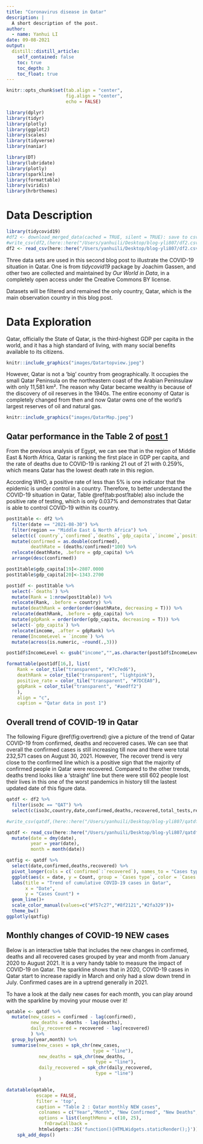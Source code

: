 ```yaml
---
title: "Coronavirus disease in Qatar"
description: |
  A short description of the post.
author:
  - name: Yanhui LI
date: 09-08-2021
output:
  distill::distill_article:
    self_contained: false
    toc: true
    toc_depth: 3
    toc_float: true
---
```


```r
knitr::opts_chunk$set(tab.align = "center",
                      fig.align = "center",
                      echo = FALSE)

library(dplyr)
library(tidyr)
library(plotly)
library(ggplot2)
library(scales)
library(tidyverse)
library(naniar)

library(DT)
library(lubridate)
library(plotly)
library(sparkline)
library(formattable)
library(viridis)
library(hrbrthemes)
```

# Data Description
```r
library(tidycovid19)
#df2 <- download_merged_data(cached = TRUE, silent = TRUE): save to csv to easy knit
#write_csv(df2,(here::here("/Users/yanhuili/Desktop/blog-yli807/df2.csv")))
df2 <- read_csv(here::here("/Users/yanhuili/Desktop/blog-yli807/df2.csv"))
```

Three data sets are used in this second blog post to illustrate the COVID-19 situation in Qatar. One is from *tidycovid19* package by Joachim Gassen, and other two are collected and maintained by *Our World in Data*, in a completely open access under the Creative Commons BY license. 

Datasets will be filtered and remained the only country, Qatar, which is the main observation country in this blog post.


# Data Exploration

Qatar, officially the State of Qatar, is the third-highest GDP per capita in the world, and it has a high standard of living, with many social benefits available to its citizens.

```r
knitr::include_graphics("images/Qatartopview.jpeg")
```

However, Qatar is not a 'big' country from geographically. It occupies the small Qatar Peninsula on the northeastern coast of the Arabian Peninsulaw with only 11,581 km². The reason why Qatar became wealthy is because of the discovery of oil reserves in the 1940s. The entire economy of Qatar is completely changed from then and now Qatar owns one of the world's largest reserves of oil and natural gas.

```r
knitr::include_graphics("images/QatarMap.jpeg")
```



## Qatar performance in the Table 2 of [post 1](https://etc5523-2021.github.io/blog-yli807/posts/2021-09-02-coronavirus-disease-in-egypt/)

From the previous analysis of Egypt, we can see that in the region of Middle East & North Africa,  Qatar is ranking the first place in GDP per capita, and the rate of deaths due to COVID-19 is ranking 21 out of 21 with 0.259%, which means Qatar has the lowest death rate in this region.

According WHO, a positive rate of less than 5% is one indicator that the epidemic is under control in a country. Therefore, to better understand the COVID-19 situation in Qatar, Table \@ref(tab:post1table) also include the positive rate of testing, which is only 0.037% and demonstrates that Qatar is able to control COVID-19 within its country.


```r
post1table <- df2 %>% 
  filter(date == "2021-08-30") %>% 
  filter(region == "Middle East & North Africa") %>% 
  select(c(`country`,`confirmed`,`deaths`,`gdp_capita`,`income`,`positive_rate`)) %>% 
  mutate(confirmed = as.double(confirmed),
         deathRate = (deaths/confirmed)*100) %>% 
  relocate(deathRate, .before = gdp_capita) %>%
  arrange(desc(confirmed)) 

post1table$gdp_capita[19]<-2807.0000
post1table$gdp_capita[20]<-1343.2700

post1df <- post1table %>% 
  select(-`deaths`) %>% 
  mutate(Rank = 1:nrow(post1table)) %>% 
  relocate(Rank, .before = country) %>% 
  mutate(deathRank = order(order(deathRate, decreasing = T))) %>% 
  relocate(deathRank, .before = gdp_capita) %>%
  mutate(gdpRank = order(order(gdp_capita, decreasing = T))) %>% 
  select(-`gdp_capita`) %>% 
  relocate(income, .after = gdpRank) %>% 
  rename(IncomeLevel = `income`) %>% 
  mutate(across(is.numeric, ~round(.,3))) 

post1df$IncomeLevel <- gsub("income","",as.character(post1df$IncomeLevel))

formattable(post1df[16,], list(
    Rank = color_tile("transparent", "#7c7ed6"),
    deathRank = color_tile("transparent", "lightpink"),
    positive_rate = color_tile("transparent", "#7DCEA0"),
    gdpRank = color_tile("transparent", "#aedff2")
    ),
    align = "c",
    caption = "Qatar data in post 1")

```


## Overall trend of COVID-19 in Qatar

The following Figure \@ref(fig:overtrend) give a picture of the trend of Qatar COVID-19 from confirmed, deaths and recovered cases. We can see that overall the confirmed cases is still increasing till now and there were total 232,571 cases on August 30, 2021. However, The recover trend is very close to the confirmed line which is a positive sign that the majority of confirmed people in Qatar were recovered. Compared to the other trends, deaths trend looks like a 'straight' line but there were still 602 people lost their lives in this one of the worst pandemics in history till the lastest updated date of this figure data.

```r
qatdf <- df2 %>% 
  filter(iso3c == "QAT") %>% 
  select(c(iso3c,country,date,confirmed,deaths,recovered,total_tests,region,income))

#write_csv(qatdf,(here::here("/Users/yanhuili/Desktop/blog-yli807/qatdf.csv")))

qatdf <- read_csv(here::here("/Users/yanhuili/Desktop/blog-yli807/qatdf.csv")) %>% 
  mutate(date = dmy(date),
         year = year(date),
         month = month(date))
```

```r
qatfig <- qatdf %>% 
  select(date,confirmed,deaths,recovered) %>% 
  pivot_longer(cols = c(`confirmed`:`recovered`), names_to = "Cases type", values_to = "Count") %>% 
  ggplot(aes(x = date, y = Count, group = `Cases type`, color = `Cases type`))+ 
  labs(title = "Trend of cumulative COVID-19 cases in Qatar", 
       x = "Date", 
       y = "Cases Count") + 
  geom_line()+ 
  scale_color_manual(values=c("#f57c27","#8f2121","#2fa329"))+
  theme_bw()
ggplotly(qatfig)
```


## Monthly changes of COVID-19 NEW cases

Below is an interactive table that includes the new changes in confirmed, deaths and all recovered cases grouped by year and month from January 2020 to August 2021. It is a very handy table to measure the impact of COVID-19 on Qatar. The sparkline shows that in 2020, COVID-19 cases in Qatar start to increase rapidly in March and only had a slow down trend in July. Confirmed cases are in a uptrend generally in 2021.

To have a look at the daily new cases for each month, you can play around with the sparkline by moving your mouse over it!

```r
qatable <- qatdf %>% 
  mutate(new_cases = confirmed - lag(confirmed),
         new_deaths = deaths - lag(deaths),
         daily_recovered = recovered - lag(recovered)
         ) %>% 
  group_by(year,month) %>% 
  summarise(new_cases = spk_chr(new_cases,
                                type = "line"),
            new_deaths = spk_chr(new_deaths,
                                 type = "line"),
            daily_recovered = spk_chr(daily_recovered,
                                 type = "line")
            ) 

datatable(qatable, 
           escape = FALSE,
           filter = 'top',
           caption = "Table 2 : Qatar monthly NEW cases",
            colnames = c("Year","Month", "New Confirmed", "New Deaths", "New recoveries"),
            options = list(lengthMenu = c(10, 25),
              fnDrawCallback = 
            htmlwidgets::JS('function(){HTMLWidgets.staticRender();}'))) %>% 
    spk_add_deps()
```

